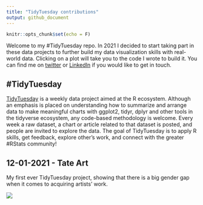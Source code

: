 ```yaml
---
title: "TidyTuesday contributions"
output: github_document
---
```


```r
knitr::opts_chunk$set(echo = F)
```

Welcome to my #TidyTuesday repo. In 2021 I decided to start taking part in these data projects to further build my data visualization skills with real-world data. Clicking on a plot will take you to the code I wrote to build it. You can find me on [twitter](https://twitter.com/maudgrol) or [LinkedIn](https://www.linkedin.com/in/maud-grol-8033b312/) if you would like to get in touch.  


## #TidyTuesday
[TidyTuesday](https://github.com/rfordatascience/tidytuesday) is a weekly data project aimed at the R ecosystem. Although an emphasis is placed on understanding how to summarize and arrange data to make meaningful charts with ggplot2, tidyr, dplyr and other tools in the tidyverse ecosystem, any code-based methodology is welcome. Every week a raw dataset, a chart or article related to that dataset is posted, and people are invited to explore the data. The goal of TidyTuesday is to apply R skills, get feedback, explore other’s work, and connect with the greater #RStats community! 


## 12-01-2021 - Tate Art
My first ever TidyTuesday project, showing that there is a big gender gap when it comes to acquiring artists' work.

<a href='code/TT_12Jan2021.R' target='_blank'><img src="plots/acquired_work_gender.png" align="center"/></a>


